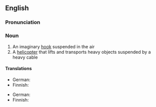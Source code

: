 ==English==

===Pronunciation===
{{IPA|/ˈskaɪˌhʊk/}}

===Noun===
{{wikipedia}}
{{en-noun}}

# An imaginary [[hook]] suspended in the air
# A [[helicopter]] that lifts and transports heavy objects suspended by a heavy cable

====Translations====
{{trans-top|imaginary hook suspended in the air}}
*German: {{trad|de|Skyhook}} {{g|German}}
*Finnish: {{trad|fi|avaruuskoukku}}
{{trans-mid}}
{{trans-bot}}

{{trans-top|a helicopter that lifts and transports heavy objects}}
*German: {{trad|de|Skyhook}} {{g|German}}
*Finnish: {{trad|fi|avaruuskoukku}}
{{trans-mid}}
{{trans-bot}}